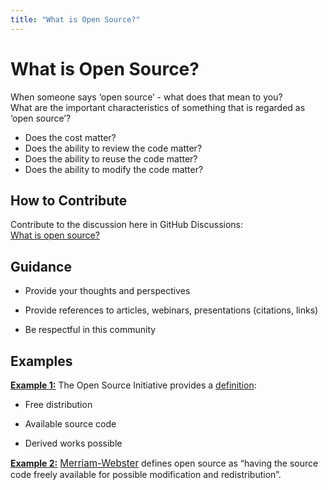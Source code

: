 ```yaml
---
title: "What is Open Source?"
---
```


# What is Open Source?

When someone says 'open source' - what does that mean to you?\
What are the important characteristics of something that is regarded as 'open source'?

-   Does the cost matter?
-   Does the ability to review the code matter?
-   Does the ability to reuse the code matter?
-   Does the ability to modify the code matter?

## How to Contribute

Contribute to the discussion here in GitHub Discussions:\
[What is open source?](https://github.com/phuse-org/OSTCDA/discussions/1)

## Guidance

-   Provide your thoughts and perspectives

-   Provide references to articles, webinars, presentations (citations, links)

-   Be respectful in this community

## Examples

[**Example 1:**]{.underline} The Open Source Initiative provides a [definition](https://opensource.org/osd/):

-   Free distribution

-   Available source code

-   Derived works possible

[**Example 2:**]{.underline} [Merriam-Webster](#0){style="font-size: 11.4pt;"} defines open source as "having the source code freely available for possible modification and redistribution".
